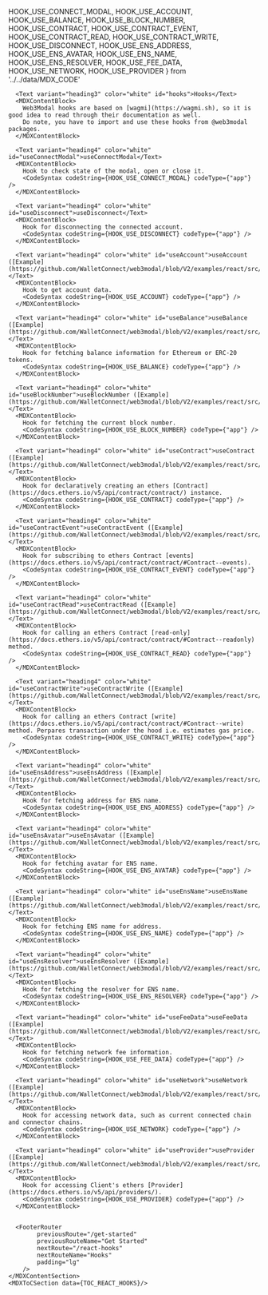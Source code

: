 
  HOOK_USE_CONNECT_MODAL,
  HOOK_USE_ACCOUNT,
  HOOK_USE_BALANCE,
  HOOK_USE_BLOCK_NUMBER,
  HOOK_USE_CONTRACT,
  HOOK_USE_CONTRACT_EVENT,
  HOOK_USE_CONTRACT_READ,
  HOOK_USE_CONTRACT_WRITE,
  HOOK_USE_DISCONNECT,
  HOOK_USE_ENS_ADDRESS,
  HOOK_USE_ENS_AVATAR,
  HOOK_USE_ENS_NAME,
  HOOK_USE_ENS_RESOLVER,
  HOOK_USE_FEE_DATA,
  HOOK_USE_NETWORK,
  HOOK_USE_PROVIDER
} from '../../data/MDX_CODE'

<MDXLayout>
    <MDXContentSection>

      <Text variant="heading3" color="white" id="hooks">Hooks</Text>
      <MDXContentBlock>
        Web3Modal hooks are based on [wagmi](https://wagmi.sh), so it is good idea to read through their documentation as well.
        Do note, you have to import and use these hooks from @web3modal packages.
      </MDXContentBlock>

      <Text variant="heading4" color="white" id="useConnectModal">useConnectModal</Text>
      <MDXContentBlock>
        Hook to check state of the modal, open or close it.
        <CodeSyntax codeString={HOOK_USE_CONNECT_MODAL} codeType={"app"} />
      </MDXContentBlock>

      <Text variant="heading4" color="white" id="useDisconnect">useDisconnect</Text>
      <MDXContentBlock>
        Hook for disconnecting the connected account.
        <CodeSyntax codeString={HOOK_USE_DISCONNECT} codeType={"app"} />
      </MDXContentBlock>

      <Text variant="heading4" color="white" id="useAccount">useAccount ([Example](https://github.com/WalletConnect/web3modal/blob/V2/examples/react/src/sections/UseAccount.tsx))</Text>
      <MDXContentBlock>
        Hook to get account data.
        <CodeSyntax codeString={HOOK_USE_ACCOUNT} codeType={"app"} />
      </MDXContentBlock>

      <Text variant="heading4" color="white" id="useBalance">useBalance ([Example](https://github.com/WalletConnect/web3modal/blob/V2/examples/react/src/sections/UseBalance.tsx))</Text>
      <MDXContentBlock>
        Hook for fetching balance information for Ethereum or ERC-20 tokens.
        <CodeSyntax codeString={HOOK_USE_BALANCE} codeType={"app"} />
      </MDXContentBlock>

      <Text variant="heading4" color="white" id="useBlockNumber">useBlockNumber ([Example](https://github.com/WalletConnect/web3modal/blob/V2/examples/react/src/sections/UseBlockNumber.tsx))</Text>
      <MDXContentBlock>
        Hook for fetching the current block number.
        <CodeSyntax codeString={HOOK_USE_BLOCK_NUMBER} codeType={"app"} />
      </MDXContentBlock>

      <Text variant="heading4" color="white" id="useContract">useContract ([Example](https://github.com/WalletConnect/web3modal/blob/V2/examples/react/src/sections/UseContract.tsx))</Text>
      <MDXContentBlock>
        Hook for declaratively creating an ethers [Contract](https://docs.ethers.io/v5/api/contract/contract/) instance.
        <CodeSyntax codeString={HOOK_USE_CONTRACT} codeType={"app"} />
      </MDXContentBlock>

      <Text variant="heading4" color="white" id="useContractEvent">useContractEvent ([Example](https://github.com/WalletConnect/web3modal/blob/V2/examples/react/src/sections/UseContractEvent.tsx))</Text>
      <MDXContentBlock>
        Hook for subscribing to ethers Contract [events](https://docs.ethers.io/v5/api/contract/contract/#Contract--events).
        <CodeSyntax codeString={HOOK_USE_CONTRACT_EVENT} codeType={"app"} />
      </MDXContentBlock>

      <Text variant="heading4" color="white" id="useContractRead">useContractRead ([Example](https://github.com/WalletConnect/web3modal/blob/V2/examples/react/src/sections/UseContractRead.tsx))</Text>
      <MDXContentBlock>
        Hook for calling an ethers Contract [read-only](https://docs.ethers.io/v5/api/contract/contract/#Contract--readonly) method.
        <CodeSyntax codeString={HOOK_USE_CONTRACT_READ} codeType={"app"} />
      </MDXContentBlock>

      <Text variant="heading4" color="white" id="useContractWrite">useContractWrite ([Example](https://github.com/WalletConnect/web3modal/blob/V2/examples/react/src/sections/UseContractWrite.tsx))</Text>
      <MDXContentBlock>
        Hook for calling an ethers Contract [write](https://docs.ethers.io/v5/api/contract/contract/#Contract--write) method. Perpares transaction under the hood i.e. estimates gas price.
        <CodeSyntax codeString={HOOK_USE_CONTRACT_WRITE} codeType={"app"} />
      </MDXContentBlock>

      <Text variant="heading4" color="white" id="useEnsAddress">useEnsAddress ([Example](https://github.com/WalletConnect/web3modal/blob/V2/examples/react/src/sections/UseEnsAddress.tsx))</Text>
      <MDXContentBlock>
        Hook for fetching address for ENS name.
        <CodeSyntax codeString={HOOK_USE_ENS_ADDRESS} codeType={"app"} />
      </MDXContentBlock>

      <Text variant="heading4" color="white" id="useEnsAvatar">useEnsAvatar ([Example](https://github.com/WalletConnect/web3modal/blob/V2/examples/react/src/sections/UseEnsAvatar.tsx))</Text>
      <MDXContentBlock>
        Hook for fetching avatar for ENS name.
        <CodeSyntax codeString={HOOK_USE_ENS_AVATAR} codeType={"app"} />
      </MDXContentBlock>

      <Text variant="heading4" color="white" id="useEnsName">useEnsName ([Example](https://github.com/WalletConnect/web3modal/blob/V2/examples/react/src/sections/UseEnsName.tsx))</Text>
      <MDXContentBlock>
        Hook for fetching ENS name for address.
        <CodeSyntax codeString={HOOK_USE_ENS_NAME} codeType={"app"} />
      </MDXContentBlock>

      <Text variant="heading4" color="white" id="useEnsResolver">useEnsResolver ([Example](https://github.com/WalletConnect/web3modal/blob/V2/examples/react/src/sections/UseEnsResolver.tsx))</Text>
      <MDXContentBlock>
        Hook for fetching the resolver for ENS name.
        <CodeSyntax codeString={HOOK_USE_ENS_RESOLVER} codeType={"app"} />
      </MDXContentBlock>

      <Text variant="heading4" color="white" id="useFeeData">useFeeData ([Example](https://github.com/WalletConnect/web3modal/blob/V2/examples/react/src/sections/UseFeeData.tsx))</Text>
      <MDXContentBlock>
        Hook for fetching network fee information.
        <CodeSyntax codeString={HOOK_USE_FEE_DATA} codeType={"app"} />
      </MDXContentBlock>

      <Text variant="heading4" color="white" id="useNetwork">useNetwork ([Example](https://github.com/WalletConnect/web3modal/blob/V2/examples/react/src/sections/UseNetwork.tsx))</Text>
      <MDXContentBlock>
        Hook for accessing network data, such as current connected chain and connector chains.
        <CodeSyntax codeString={HOOK_USE_NETWORK} codeType={"app"} />
      </MDXContentBlock>

      <Text variant="heading4" color="white" id="useProvider">useProvider ([Example](https://github.com/WalletConnect/web3modal/blob/V2/examples/react/src/sections/UseProvider.tsx))</Text>
      <MDXContentBlock>
        Hook for accessing Client's ethers [Provider](https://docs.ethers.io/v5/api/providers/).
        <CodeSyntax codeString={HOOK_USE_PROVIDER} codeType={"app"} />
      </MDXContentBlock>


      <FooterRouter
            previousRoute="/get-started"
            previousRouteName="Get Started"
            nextRoute="/react-hooks"
            nextRouteName="Hooks"
            padding="lg"
        />
    </MDXContentSection>
    <MDXToCSection data={TOC_REACT_HOOKS}/>

</MDXLayout>

